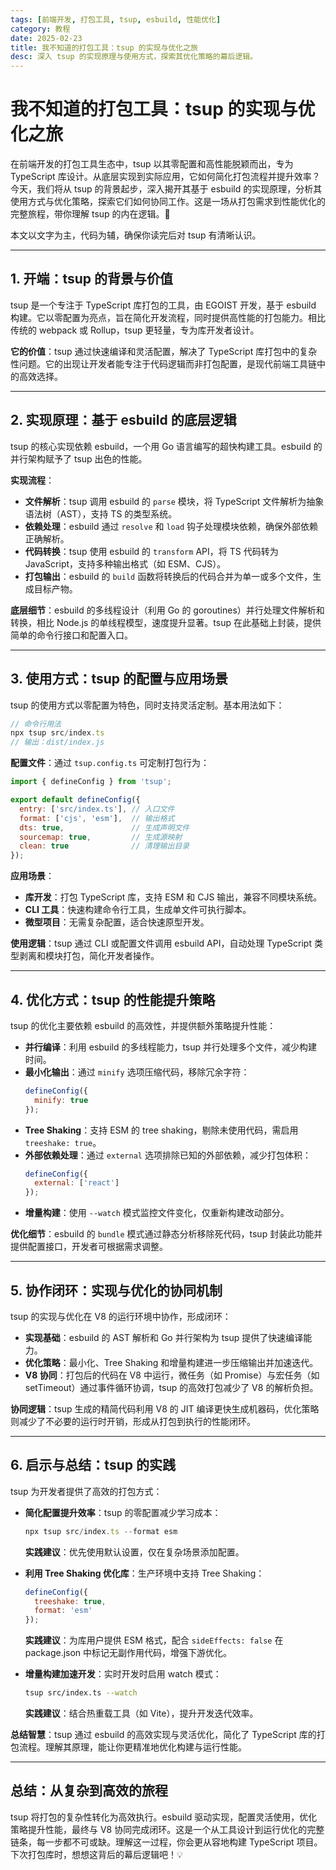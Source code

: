 ```yaml
---
tags: [前端开发, 打包工具, tsup, esbuild, 性能优化]
category: 教程
date: 2025-02-23
title: 我不知道的打包工具：tsup 的实现与优化之旅
desc: 深入 tsup 的实现原理与使用方式，探索其优化策略的幕后逻辑。
---
```


# 我不知道的打包工具：tsup 的实现与优化之旅

在前端开发的打包工具生态中，tsup 以其零配置和高性能脱颖而出，专为 TypeScript 库设计。从底层实现到实际应用，它如何简化打包流程并提升效率？今天，我们将从 tsup 的背景起步，深入揭开其基于 esbuild 的实现原理，分析其使用方式与优化策略，探索它们如何协同工作。这是一场从打包需求到性能优化的完整旅程，带你理解 tsup 的内在逻辑。🚀

本文以文字为主，代码为辅，确保你读完后对 tsup 有清晰认识。

---

## 1. 开端：tsup 的背景与价值

tsup 是一个专注于 TypeScript 库打包的工具，由 EGOIST 开发，基于 esbuild 构建。它以零配置为亮点，旨在简化开发流程，同时提供高性能的打包能力。相比传统的 webpack 或 Rollup，tsup 更轻量，专为库开发者设计。

**它的价值**：tsup 通过快速编译和灵活配置，解决了 TypeScript 库打包中的复杂性问题。它的出现让开发者能专注于代码逻辑而非打包配置，是现代前端工具链中的高效选择。

---

## 2. 实现原理：基于 esbuild 的底层逻辑

tsup 的核心实现依赖 esbuild，一个用 Go 语言编写的超快构建工具。esbuild 的并行架构赋予了 tsup 出色的性能。

**实现流程**：
- **文件解析**：tsup 调用 esbuild 的 `parse` 模块，将 TypeScript 文件解析为抽象语法树（AST），支持 TS 的类型系统。
- **依赖处理**：esbuild 通过 `resolve` 和 `load` 钩子处理模块依赖，确保外部依赖正确解析。
- **代码转换**：tsup 使用 esbuild 的 `transform` API，将 TS 代码转为 JavaScript，支持多种输出格式（如 ESM、CJS）。
- **打包输出**：esbuild 的 `build` 函数将转换后的代码合并为单一或多个文件，生成目标产物。

**底层细节**：esbuild 的多线程设计（利用 Go 的 goroutines）并行处理文件解析和转换，相比 Node.js 的单线程模型，速度提升显著。tsup 在此基础上封装，提供简单的命令行接口和配置入口。

---

## 3. 使用方式：tsup 的配置与应用场景

tsup 的使用方式以零配置为特色，同时支持灵活定制。基本用法如下：

```javascript
// 命令行用法
npx tsup src/index.ts
// 输出：dist/index.js
```

**配置文件**：通过 `tsup.config.ts` 可定制打包行为：

```javascript
import { defineConfig } from 'tsup';

export default defineConfig({
  entry: ['src/index.ts'], // 入口文件
  format: ['cjs', 'esm'],  // 输出格式
  dts: true,               // 生成声明文件
  sourcemap: true,         // 生成源映射
  clean: true              // 清理输出目录
});
```

**应用场景**：
- **库开发**：打包 TypeScript 库，支持 ESM 和 CJS 输出，兼容不同模块系统。
- **CLI 工具**：快速构建命令行工具，生成单文件可执行脚本。
- **微型项目**：无需复杂配置，适合快速原型开发。

**使用逻辑**：tsup 通过 CLI 或配置文件调用 esbuild API，自动处理 TypeScript 类型剥离和模块打包，简化开发者操作。

---

## 4. 优化方式：tsup 的性能提升策略

tsup 的优化主要依赖 esbuild 的高效性，并提供额外策略提升性能：

- **并行编译**：利用 esbuild 的多线程能力，tsup 并行处理多个文件，减少构建时间。
- **最小化输出**：通过 `minify` 选项压缩代码，移除冗余字符：
  ```javascript
  defineConfig({
    minify: true
  });
  ```
- **Tree Shaking**：支持 ESM 的 tree shaking，剔除未使用代码，需启用 `treeshake: true`。
- **外部依赖处理**：通过 `external` 选项排除已知的外部依赖，减少打包体积：
  ```javascript
  defineConfig({
    external: ['react']
  });
  ```
- **增量构建**：使用 `--watch` 模式监控文件变化，仅重新构建改动部分。

**优化细节**：esbuild 的 `bundle` 模式通过静态分析移除死代码，tsup 封装此功能并提供配置接口，开发者可根据需求调整。

---

## 5. 协作闭环：实现与优化的协同机制

tsup 的实现与优化在 V8 的运行环境中协作，形成闭环：
- **实现基础**：esbuild 的 AST 解析和 Go 并行架构为 tsup 提供了快速编译能力。
- **优化策略**：最小化、Tree Shaking 和增量构建进一步压缩输出并加速迭代。
- **V8 协同**：打包后的代码在 V8 中运行，微任务（如 Promise）与宏任务（如 setTimeout）通过事件循环协调，tsup 的高效打包减少了 V8 的解析负担。

**协同逻辑**：tsup 生成的精简代码利用 V8 的 JIT 编译更快生成机器码，优化策略则减少了不必要的运行时开销，形成从打包到执行的性能闭环。

---

## 6. 启示与总结：tsup 的实践

tsup 为开发者提供了高效的打包方式：

- **简化配置提升效率**：tsup 的零配置减少学习成本：
  ```javascript
  npx tsup src/index.ts --format esm
  ```
  **实践建议**：优先使用默认设置，仅在复杂场景添加配置。

- **利用 Tree Shaking 优化库**：生产环境中支持 Tree Shaking：
  ```javascript
  defineConfig({
    treeshake: true,
    format: 'esm'
  });
  ```
  **实践建议**：为库用户提供 ESM 格式，配合 `sideEffects: false` 在 package.json 中标记无副作用代码，增强下游优化。

- **增量构建加速开发**：实时开发时启用 watch 模式：
  ```bash
  tsup src/index.ts --watch
  ```
  **实践建议**：结合热重载工具（如 Vite），提升开发迭代效率。

**总结智慧**：tsup 通过 esbuild 的高效实现与灵活优化，简化了 TypeScript 库的打包流程。理解其原理，能让你更精准地优化构建与运行性能。

---

## 总结：从复杂到高效的旅程

tsup 将打包的复杂性转化为高效执行。esbuild 驱动实现，配置灵活使用，优化策略提升性能，最终与 V8 协同完成闭环。这是一个从工具设计到运行优化的完整链条，每一步都不可或缺。理解这一过程，你会更从容地构建 TypeScript 项目。下次打包库时，想想这背后的幕后逻辑吧！💡
